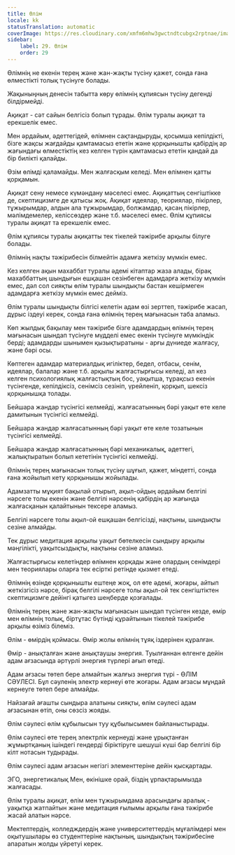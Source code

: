 ```yaml
---
title: Өлім
locale: kk
statusTranslation: automatic
coverImage: https://res.cloudinary.com/xmfm6mhw3gwctndtcubgx2rptnae/image/upload/v1740337243/small_cover_educacion_fundamental_a051170f1c.webp
sidebar:
    label: 29. Өлім
    order: 29
---
```

Өлімнің не екенін терең және жан-жақты түсіну қажет, сонда ғана өлместікті толық түсінуге болады.

Жақыныңның денесін табытта көру өлімнің құпиясын түсіну дегенді білдірмейді.

Ақиқат - сәт сайын белгісіз болып тұрады. Өлім туралы ақиқат та ерекшелік емес.

Мен әрдайым, әдеттегідей, өлімнен сақтандыруды, қосымша кепілдікті, бізге жақсы жағдайды қамтамасыз ететін және қорқынышты қабірдің ар жағындағы өлместіктің кез келген түрін қамтамасыз ететін қандай да бір билікті қалайды.

Өзім өлімді қаламайды. Мен жалғасқым келеді. Мен өлімнен қатты қорқамын.

Ақиқат сену немесе күмәндану мәселесі емес. Ақиқаттың сенгіштікке де, скептицизмге де қатысы жоқ. Ақиқат идеялар, теориялар, пікірлер, тұжырымдар, алдын ала тұжырымдар, болжамдар, қасаң пікірлер, мәлімдемелер, келіссөздер және т.б. мәселесі емес. Өлім құпиясы туралы ақиқат та ерекшелік емес.

Өлім құпиясы туралы ақиқатты тек тікелей тәжірибе арқылы білуге болады.

Өлімнің нақты тәжірибесін білмейтін адамға жеткізу мүмкін емес.

Кез келген ақын махаббат туралы әдемі кітаптар жаза алады, бірақ махаббаттың шындығын ешқашан сезінбеген адамдарға жеткізу мүмкін емес, дәл сол сияқты өлім туралы шындықты бастан кешірмеген адамдарға жеткізу мүмкін емес дейміз.

Өлім туралы шындықты білгісі келетін адам өзі зерттеп, тәжірибе жасап, дұрыс іздеуі керек, сонда ғана өлімнің терең мағынасын таба аламыз.

Көп жылдық бақылау мен тәжірибе бізге адамдардың өлімнің терең мағынасын шындап түсінуге мүдделі емес екенін түсінуге мүмкіндік берді; адамдарды шынымен қызықтыратыны - арғы дүниеде жалғасу, және бәрі осы.

Көптеген адамдар материалдық игіліктер, бедел, отбасы, сенім, идеялар, балалар және т.б. арқылы жалғастырғысы келеді, ал кез келген психологиялық жалғастықтың бос, уақытша, тұрақсыз екенін түсінгенде, кепілдіксіз, сенімсіз сезініп, үрейленіп, қорқып, шексіз қорқынышқа толады.

Бейшара жандар түсінгісі келмейді, жалғасатынның бәрі уақыт өте келе дамитынын түсінгісі келмейді.

Бейшара жандар жалғасатынның бәрі уақыт өте келе тозатынын түсінгісі келмейді.

Бейшара жандар жалғасатынның бәрі механикалық, әдеттегі, жалықтыратын болып кететінін түсінгісі келмейді.

Өлімнің терең мағынасын толық түсіну шұғыл, қажет, міндетті, сонда ғана жойылып кету қорқынышы жойылады.

Адамзатты мұқият бақылай отырып, ақыл-ойдың әрдайым белгілі нәрсеге толы екенін және белгілі нәрсенің қабірдің ар жағында жалғасқанын қалайтынын тексере аламыз.

Белгілі нәрсеге толы ақыл-ой ешқашан белгісізді, нақтыны, шындықты сезіне алмайды.

Тек дұрыс медитация арқылы уақыт бөтелкесін сындыру арқылы мәңгілікті, уақытсыздықты, нақтыны сезіне аламыз.

Жалғастырғысы келетіндер өлімнен қорқады және олардың сенімдері мен теориялары оларға тек есірткі ретінде қызмет етеді.

Өлімнің өзінде қорқынышты ештеңе жоқ, ол өте әдемі, жоғары, айтып жеткізгісіз нәрсе, бірақ белгілі нәрсеге толы ақыл-ой тек сенгіштіктен скептицизмге дейінгі қатыгез шеңберде қозғалады.

Өлімнің терең және жан-жақты мағынасын шындап түсінген кезде, өмір мен өлімнің толық, біртұтас бүтінді құрайтынын тікелей тәжірибе арқылы өзіміз білеміз.

Өлім - өмірдің қоймасы. Өмір жолы өлімнің тұяқ іздерінен құралған.

Өмір - анықталған және анықтаушы энергия. Туылғаннан өлгенге дейін адам ағзасында әртүрлі энергия түрлері ағып өтеді.

Адам ағзасы төтеп бере алмайтын жалғыз энергия түрі - ӨЛІМ СӘУЛЕСІ. Бұл сәуленің электр кернеуі өте жоғары. Адам ағзасы мұндай кернеуге төтеп бере алмайды.

Найзағай ағашты сындыра алатыны сияқты, өлім сәулесі адам ағзасынан өтіп, оны сөзсіз жояды.

Өлім сәулесі өлім құбылысын туу құбылысымен байланыстырады.

Өлім сәулесі өте терең электрлік кернеуді және ұрықтанған жұмыртқаның ішіндегі гендерді біріктіруге шешуші күші бар белгілі бір кілт нотасын тудырады.

Өлім сәулесі адам ағзасын негізгі элементтеріне дейін қысқартады.

ЭГО, энергетикалық Мен, өкінішке орай, біздің ұрпақтарымызда жалғасады.

Өлім туралы ақиқат, өлім мен тұжырымдама арасындағы аралық - уақытқа жатпайтын және медитация ғылымы арқылы ғана тәжірибе жасай алатын нәрсе.

Мектептердің, колледждердің және университеттердің мұғалімдері мен оқытушылары өз студенттеріне нақтының, шындықтың тәжірибесіне апаратын жолды үйретуі керек.
